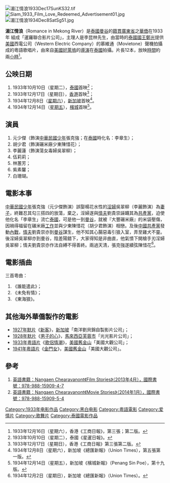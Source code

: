 [[File:湄江情浪1933Dec17SunKS32.tif|thumb]]
[[File:Siam_1933_Film_Love_Redeemed_Advertisement01.jpg|thumb]]
[[File:湄江情浪1934Dec8SatSg51.jpg|thumb]]

'''湄江情浪'''（Romance in Mekong River）是[[泰國|泰國]][[曼谷|曼谷]]的[[籍貫|籍貫]][[廣東省|廣東省]]之[[華僑|華僑]]在1933年 組成「暹羅聯合影片公司」，主理人是李昆林先生，由當時的[[泰國|泰國]][[國王|國王]][[拉瑪七世|鄭光]]提供[[美國|美國]]西電公司（Western Electric Company）的慕維通（Movietone）聲機拍攝成的粵語歌唱片，由來自[[美國|美國]][[好萊塢|好萊塢]]的[[導演|導演]]在[[泰國|泰國]]拍攝。片長12本，放映[[時間|時間]]約兩[[小時|小時]]<ref>1933年12月16日（星期六），香港《工商日報》，第三張；第二版。</ref>。

== 公映日期==
#  1933年10月10日（星期二），[[泰國|泰國]]首映<ref>1933年10月10日（星期二），泰國《星暹日報》。</ref>；
#  1933年12月17日（星期日），[[香港|香港]]首映<ref>1933年12月17日（星期日），香港《工商日報》第三張第二版。</ref>；
#  1934年12月8日（[[星期六|星期六]]），[[新加坡|新加坡]]首映<ref>1934年12月8日（星期六），新加坡《總匯新報》（Union Times），第五張第一版。</ref>。
# 1934年12月14日（[[星期五|星期五]]），[[檳城|檳城]]首映<ref>1934年12月14日（星期五），新加坡《檳城新報》（Penang Sin Poe），第十九版。</ref>。

== 演員 ==
# 元少傑（飾演[[中華民國|中華民國]][[少年|少年]]張克強；在[[泰國|泰國]]時化名：李章生）；
# 胡少君（飾演碾米廠少東陳惜花）；
# 李麗蓮（飾演蕩女毒婦吳翠柳）；
# 伍莉莉；
# 林蕙芳；
# 紫素馨；
# 白珊瑚。

== 電影本事 ==
[[中華民國|中華民國]][[少年|少年]]張克強（元少傑飾演）誤娶楊花水性的[[淫婦|淫婦]]吳翠柳（李麗飾演）為[[妻子|妻子]]，終難忍其勾三搭四的放蕩，棄之，淫婦遂與[[情夫|情夫]]劉貴崇誣衊其為[[共產黨|共產黨]]，迫使他化名「李章生」流亡[[泰國|泰國]]，可是他一到[[曼谷|曼谷]]，就被『大豐碾米廠』的米袋壓傷，因禍得福留在碾米廠[[工作|工作]]並與少東陳惜花（胡少君飾演）相戀。及後[[中國|中國]][[共產黨|共產黨]]發動[[內戰|內戰]]，[[情夫|情夫]]劉貴崇亦到[[曼谷|曼谷]]謀生，他不知其心腸惡毒引狼入室，弄至雞犬不靈。後淫婦吳翠柳亦到曼谷，陰差陽錯下，大家得知是非曲直，他氣憤下開槍手刃淫婦吳翠柳；情夫劉貴崇亦作法自縛不得善終。兩過天清，張克強遂續弦陳惜花<ref>1934年12月2日（星期日），新加坡《總匯新報》（Union Times）。</ref>。

== 電影插曲 ==
三首粵曲：
#《誰能遣此》；
#《未免有情》；
#《東海狼》。

==其他海外華僑製作的電影==
* [[1927年|1927年]][[默片|默片]]《[[新客_(電影)|新客]]》，[[新加坡|新加坡]]「南洋劉貝錦自製影片公司」；
* [[1928年|1928年]][[默片|默片]]《[[男子的心|男子的心]]》，[[馬來西亞|馬來西亞]][[芙蓉市|芙蓉市]]「光光影片公司」；
* [[1933年|1933年]][[粵語片|粵語片]]《[[歌侶情潮|歌侶情潮]]》，[[美國|美國]][[舊金山|舊金山]]「美國大觀公司」；
* [[1941年|1941年]][[粵語片|粵語片]]《[[金門女|金門女]]》，[[美國|美國]][[舊金山|舊金山]]「美國大觀公司」。

== 參考 ==
<div class="references-small">
<references />
</div>
# [http://books.google.com.hk/books?id=hfiPLNqjQssC&hl=zh-TW&source=gbs_navlinks_s 英語書籍：Nangaen Chearavanont《Film Stories》（2013年4月），國際書號：978-988-15909-4-7] {{Wayback|url=http://books.google.com.hk/books?id=hfiPLNqjQssC&hl=zh-TW&source=gbs_navlinks_s |date=20140304213012 }}
# [http://books.google.com.hk/books?id=kE_eAgAAQBAJ&dq=Tse+Yin+Movie+Stories&hl=zh-TW&source=gbs_navlinks_s 英語書籍：Nangaen Chearavanont《Movie Stories》（2014年1月），國際書號：978-988-15909-5-4] {{Wayback|url=http://books.google.com.hk/books?id=kE_eAgAAQBAJ&dq=Tse+Yin+Movie+Stories&hl=zh-TW&source=gbs_navlinks_s |date=20140304214021 }}

{{DEFAULTSORT:Romance in Mekong River}}
[[Category:1933年电影作品|Category:1933年电影作品]]
[[Category:黑白电影|Category:黑白电影]]
[[Category:粵語電影|Category:粵語電影]]
[[Category:爱情片|Category:爱情片]]
[[Category:歌舞片|Category:歌舞片]]
[[Category:泰國電影作品|Category:泰國電影作品]]